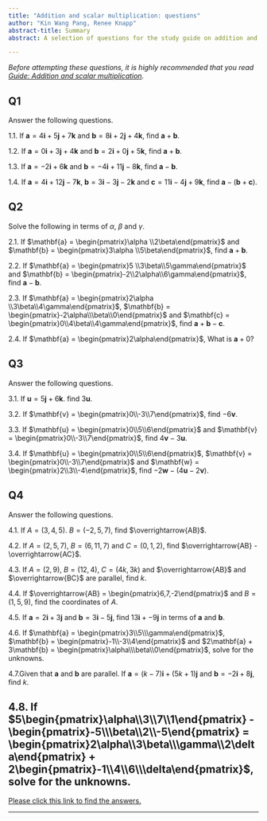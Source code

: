 ```yaml
---
title: "Addition and scalar multiplication: questions"
author: "Kin Wang Pang, Renee Knapp"
abstract-title: Summary
abstract: A selection of questions for the study guide on addition and scalar multiplication.

---
```


*Before attempting these questions, it is highly recommended that you read [Guide: Addition and scalar multiplication](additionandscalarmultiplication.qmd).*
<!--2 hyperlinks: line9, 70-->

## Q1 {-}

Answer the following questions.

1.1. If $\mathbf{a} = 4\mathbf{i} + 5\mathbf{j} + 7\mathbf{k}$ and $\mathbf{b} = 8\mathbf{i} + 2\mathbf{j} + 4\mathbf{k}$, find $\mathbf{a} + \mathbf{b}$.

1.2. If $\mathbf{a} = 0\mathbf{i} + 3\mathbf{j} + 4\mathbf{k}$ and $\mathbf{b} = 2\mathbf{i} + 0\mathbf{j} + 5\mathbf{k}$, find $\mathbf{a} + \mathbf{b}$.

1.3. If $\mathbf{a} = -2\mathbf{i}  + 6\mathbf{k}$ and $\mathbf{b} = -4\mathbf{i} + 11\mathbf{j} -8\mathbf{k}$, find $\mathbf{a} - \mathbf{b}$.

1.4. If $\mathbf{a} = 4\mathbf{i} + 12\mathbf{j} -7\mathbf{k}$, $\mathbf{b} = 3\mathbf{i} -3\mathbf{j} -2\mathbf{k}$ and $\mathbf{c} = 11\mathbf{i} -4\mathbf{j} +9\mathbf{k}$, find $\mathbf{a} - (\mathbf{b} + \mathbf{c})$.

## Q2 {-}

Solve the following in terms of $\alpha$, $\beta$ and $\gamma$.

2.1. If $\mathbf{a} = \begin{pmatrix}\alpha \\2\beta\end{pmatrix}$ and $\mathbf{b} = \begin{pmatrix}3\alpha \\5\beta\end{pmatrix}$, find $\mathbf{a} + \mathbf{b}$.

2.2. If $\mathbf{a} = \begin{pmatrix}5 \\3\beta\\5\gamma\end{pmatrix}$ and $\mathbf{b} = \begin{pmatrix}-2\\2\alpha\\6\gamma\end{pmatrix}$, find $\mathbf{a} - \mathbf{b}$.

2.3. If $\mathbf{a} = \begin{pmatrix}2\alpha \\3\beta\\4\gamma\end{pmatrix}$, $\mathbf{b} = \begin{pmatrix}-2\alpha\\\beta\\0\end{pmatrix}$ and  $\mathbf{c} = \begin{pmatrix}0\\4\beta\\4\gamma\end{pmatrix}$, find $\mathbf{a} + \mathbf{b} - \mathbf{c}$.

2.4. If $\mathbf{a} = \begin{pmatrix}2\alpha\end{pmatrix}$, What is $\mathbf{a} + 0$?

## Q3 {-}

Answer the following questions.

3.1. If $\mathbf{u} = 5\mathbf{j} + 6\mathbf{k}$. find $3\mathbf{u}$.

3.2. If $\mathbf{v} = \begin{pmatrix}0\\-3\\7\end{pmatrix}$, find $-6\mathbf{v}$.

3.3. If $\mathbf{u} = \begin{pmatrix}0\\5\\6\end{pmatrix}$ and $\mathbf{v} = \begin{pmatrix}0\\-3\\7\end{pmatrix}$, find $4\mathbf{v} - 3\mathbf{u}$.

3.4. If $\mathbf{u} = \begin{pmatrix}0\\5\\6\end{pmatrix}$, $\mathbf{v} = \begin{pmatrix}0\\-3\\7\end{pmatrix}$ and $\mathbf{w} = \begin{pmatrix}2\\3\\-4\end{pmatrix}$, find $-2\mathbf{w} - (4\mathbf{u} -2\mathbf{v})$.

## Q4 {-}

Answer the following questions.

4.1. If $A = (3,4,5)$. $B = (-2,5,7)$, find $\overrightarrow{AB}$.

4.2. If $A = (2,5,7)$, $B = (6,11,7)$ and $C = (0,1,2)$, find $\overrightarrow{AB} - \overrightarrow{AC}$.

4.3. If $A = (2,9)$, $B = (12,4)$, $C = (4k,3k)$ and $\overrightarrow{AB}$ and $\overrightarrow{BC}$ are parallel, find $k$.

4.4. If $\overrightarrow{AB} = \begin{pmatrix}6,7,-2\end{pmatrix}$ and $B = (1,5,9)$, find the coordinates of $A$.


4.5. If $\mathbf{a} = 2\mathbf{i} + 3\mathbf{j}$ and $\mathbf{b} = 3\mathbf{i} -5\mathbf{j}$, find $13\mathbf{i} + -9\mathbf{j}$ in terms of $\mathbf{a}$ and $\mathbf{b}$.

4.6. If $\mathbf{a} = \begin{pmatrix}3\\5\\\gamma\end{pmatrix}$, $\mathbf{b} = \begin{pmatrix}-1\\-3\\4\end{pmatrix}$ and $2\mathbf{a} + 3\mathbf{b} = \begin{pmatrix}\alpha\\\beta\\0\end{pmatrix}$, solve for the unknowns. 

4.7.Given that $\mathbf{a}$ and $\mathbf{b}$ are parallel. If $\mathbf{a} = (k-7)\mathbf{i} + (5k+1)\mathbf{j}$ and $\mathbf{b} = -2\mathbf{i} + 8\mathbf{j}$, find $k$. 

4.8. If $5\begin{pmatrix}\alpha\\3\\7\\1\end{pmatrix} - \begin{pmatrix}-5\\\beta\\2\\-5\end{pmatrix} = \begin{pmatrix}2\alpha\\3\beta\\\gamma\\2\delta\end{pmatrix} + 2\begin{pmatrix}-1\\4\\6\\\delta\end{pmatrix}$, solve for the unknowns.
---

[Please click this link to find the answers.](as-additionandscalarmultiplication.qmd)

---